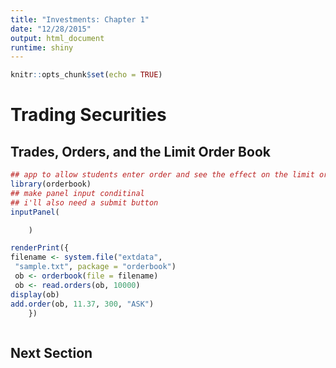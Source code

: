 ```yaml
---
title: "Investments: Chapter 1"
date: "12/28/2015"
output: html_document
runtime: shiny
---
```


```r
knitr::opts_chunk$set(echo = TRUE)
```

# Trading Securities



## Trades, Orders, and the Limit Order Book

```r
## app to allow students enter order and see the effect on the limit orderbook
library(orderbook)
## make panel input conditinal
## i'll also need a submit button
inputPanel(

    )

renderPrint({
filename <- system.file("extdata",
 "sample.txt", package = "orderbook")
 ob <- orderbook(file = filename)
 ob <- read.orders(ob, 10000)
display(ob)
add.order(ob, 11.37, 300, "ASK")
    })



```


## Next Section
